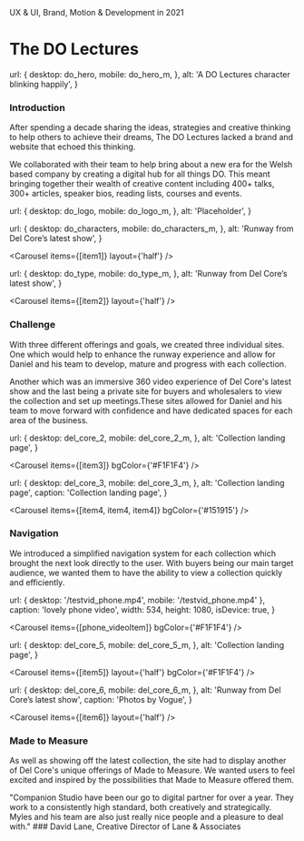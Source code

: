 

<NextSeo title="The DO Lectures" description="A short description goes here." />

<Heading>
  UX & UI, Brand, Motion & Development in 2021

# The DO Lectures

</Heading>

<Avatars />


  url: {
    desktop: do_hero,
    mobile: do_hero_m,
  },
  alt: 'A DO Lectures character blinking happily',
}

<Carousel items={[hero]} hero />

<TextSection>

### Introduction

After spending a decade sharing the ideas, strategies and creative thinking to help others to achieve their dreams, The DO Lectures lacked a brand and website that echoed this thinking.

We collaborated with their team to help bring about a new era for the Welsh based company by creating a digital hub for all things DO. This meant bringing together their wealth of creative content including 400+ talks, 300+ articles, speaker bios, reading lists, courses and events.

</TextSection>


  url: {
    desktop: do_logo,
    mobile: do_logo_m,
  },
  alt: 'Placeholder',
}

<Carousel items={[item0]} />


  url: {
    desktop: do_characters,
    mobile: do_characters_m,
  },
  alt: 'Runway from Del Core’s latest show',
}

<Carousel items={[item1]} layout={'half'} />


  url: {
    desktop: do_type,
    mobile: do_type_m,
  },
  alt: 'Runway from Del Core’s latest show',
}

<Carousel items={[item2]} layout={'half'} />

<TextSection>

### Challenge

With three different offerings and goals, we created three individual sites. One which would help to enhance the runway experience and allow for Daniel and his team to develop, mature and progress with each collection.

Another which was an immersive 360 video experience of Del Core's latest show and the last being a private site for buyers and wholesalers to view the collection and set up meetings.These sites allowed for Daniel and his team to move forward with confidence and have dedicated spaces for each area of the business.

</TextSection>


  url: {
    desktop: del_core_2,
    mobile: del_core_2_m,
  },
  alt: 'Collection landing page',
}

<Carousel items={[item3]} bgColor={'#F1F1F4'} />


  url: {
    desktop: del_core_3,
    mobile: del_core_3_m,
  },
  alt: 'Collection landing page',
  caption: 'Collection landing page',
}

<Carousel items={[item4, item4, item4]} bgColor={'#151915'} />

<TextSection>

### Navigation

We introduced a simplified navigation system for each collection which brought the next look directly to the user. With buyers being our main target audience, we wanted them to have the ability to view a collection quickly and efficiently.

</TextSection>

  url: { desktop: '/testvid_phone.mp4', mobile: '/testvid_phone.mp4' },
  caption: 'lovely phone video',
  width: 534,
  height: 1080,
  isDevice: true,
}

<Carousel items={[phone_videoItem]} bgColor={'#F1F1F4'} />


  url: {
    desktop: del_core_5,
    mobile: del_core_5_m,
  },
  alt: 'Collection landing page',
}

<Carousel items={[item5]} layout={'half'} bgColor={'#F1F1F4'} />


  url: {
    desktop: del_core_6,
    mobile: del_core_6_m,
  },
  alt: 'Runway from Del Core’s latest show',
  caption: 'Photos by Vogue',
}

<Carousel items={[item6]} layout={'half'} />

<TextSection>

### Made to Measure

As well as showing off the latest collection, the site had to display another of Del Core's unique offerings of Made to Measure. We wanted users to feel excited and inspired by the possibilities that Made to Measure offered them.

</TextSection>

<Testimonial>
  "Companion Studio have been our go to digital partner for over a year. They
  work to a consistently high standard, both creatively and strategically. Myles
  and his team are also just really nice people and a pleasure to deal with."
  ### David Lane, Creative Director of Lane & Associates
</Testimonial>
